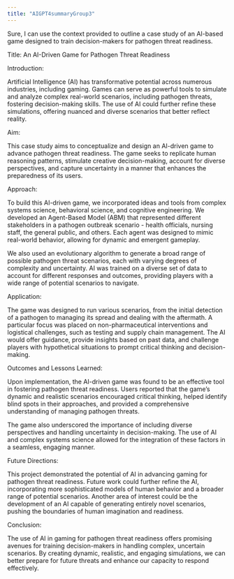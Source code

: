 ```yaml
---
title: "AIGPT4summaryGroup3"
---
```


Sure, I can use the context provided to outline a case study of an AI-based game designed to train decision-makers for pathogen threat readiness.

Title: An AI-Driven Game for Pathogen Threat Readiness 

Introduction:

Artificial Intelligence (AI) has transformative potential across numerous industries, including gaming. Games can serve as powerful tools to simulate and analyze complex real-world scenarios, including pathogen threats, fostering decision-making skills. The use of AI could further refine these simulations, offering nuanced and diverse scenarios that better reflect reality. 

Aim: 

This case study aims to conceptualize and design an AI-driven game to advance pathogen threat readiness. The game seeks to replicate human reasoning patterns, stimulate creative decision-making, account for diverse perspectives, and capture uncertainty in a manner that enhances the preparedness of its users.

Approach: 

To build this AI-driven game, we incorporated ideas and tools from complex systems science, behavioral science, and cognitive engineering. We developed an Agent-Based Model (ABM) that represented different stakeholders in a pathogen outbreak scenario - health officials, nursing staff, the general public, and others. Each agent was designed to mimic real-world behavior, allowing for dynamic and emergent gameplay. 

We also used an evolutionary algorithm to generate a broad range of possible pathogen threat scenarios, each with varying degrees of complexity and uncertainty. AI was trained on a diverse set of data to account for different responses and outcomes, providing players with a wide range of potential scenarios to navigate.

Application: 

The game was designed to run various scenarios, from the initial detection of a pathogen to managing its spread and dealing with the aftermath. A particular focus was placed on non-pharmaceutical interventions and logistical challenges, such as testing and supply chain management. The AI would offer guidance, provide insights based on past data, and challenge players with hypothetical situations to prompt critical thinking and decision-making. 

Outcomes and Lessons Learned: 

Upon implementation, the AI-driven game was found to be an effective tool in fostering pathogen threat readiness. Users reported that the game's dynamic and realistic scenarios encouraged critical thinking, helped identify blind spots in their approaches, and provided a comprehensive understanding of managing pathogen threats. 

The game also underscored the importance of including diverse perspectives and handling uncertainty in decision-making. The use of AI and complex systems science allowed for the integration of these factors in a seamless, engaging manner.

Future Directions:

This project demonstrated the potential of AI in advancing gaming for pathogen threat readiness. Future work could further refine the AI, incorporating more sophisticated models of human behavior and a broader range of potential scenarios. Another area of interest could be the development of an AI capable of generating entirely novel scenarios, pushing the boundaries of human imagination and readiness. 

Conclusion:

The use of AI in gaming for pathogen threat readiness offers promising avenues for training decision-makers in handling complex, uncertain scenarios. By creating dynamic, realistic, and engaging simulations, we can better prepare for future threats and enhance our capacity to respond effectively.

